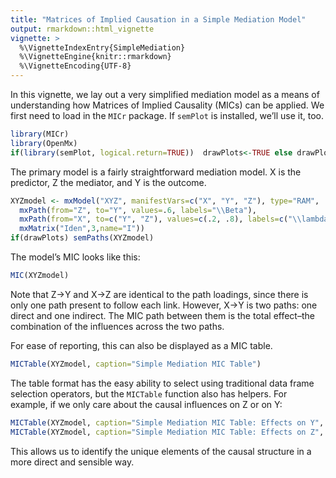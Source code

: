 ```yaml
---
title: "Matrices of Implied Causation in a Simple Mediation Model"
output: rmarkdown::html_vignette
vignette: >
  %\VignetteIndexEntry{SimpleMediation}
  %\VignetteEngine{knitr::rmarkdown}
  %\VignetteEncoding{UTF-8}
---
```

In this vignette, we lay out a very simplified mediation model as a means of understanding how Matrices of Implied Causality (MICs) can be applied. We first need to load in the `MICr` package.  If `semPlot` is installed, we'll use it, too.

```r
library(MICr)
library(OpenMx) 
if(library(semPlot, logical.return=TRUE))  drawPlots<-TRUE else drawPlots <- FALSE 
```

The primary model is a fairly straightforward mediation model.  X is the predictor, Z the mediator, and Y is the outcome.
```r
XYZmodel <- mxModel("XYZ", manifestVars=c("X", "Y", "Z"), type="RAM",
  mxPath(from="Z", to="Y", values=.6, labels="\\Beta"),
  mxPath(from="X", to=c("Y", "Z"), values=c(.2, .8), labels=c("\\lambda", "\\alpha")),
  mxMatrix("Iden",3,name="I"))
if(drawPlots) semPaths(XYZmodel)
```

The model's MIC looks like this:
```r
MIC(XYZmodel)
```

Note that Z->Y and X->Z are identical to the path loadings, since there is only one path present to follow each link.  However, X->Y is two paths: one direct and one indirect.  The MIC path between them is the total effect--the combination of the influences across the two paths.

For ease of reporting, this can also be displayed as a MIC table.

```r
MICTable(XYZmodel, caption="Simple Mediation MIC Table")
```

The table format has the easy ability to select using traditional data frame selection operators, but the `MICTable` function also has helpers.  For example, if we only care about the causal influences on Z or on Y:
```r
MICTable(XYZmodel, caption="Simple Mediation MIC Table: Effects on Y", to="Y")
MICTable(XYZmodel, caption="Simple Mediation MIC Table: Effects on Z", to="Z")
```

This allows us to identify the unique elements of the causal structure in a more direct and sensible way.
